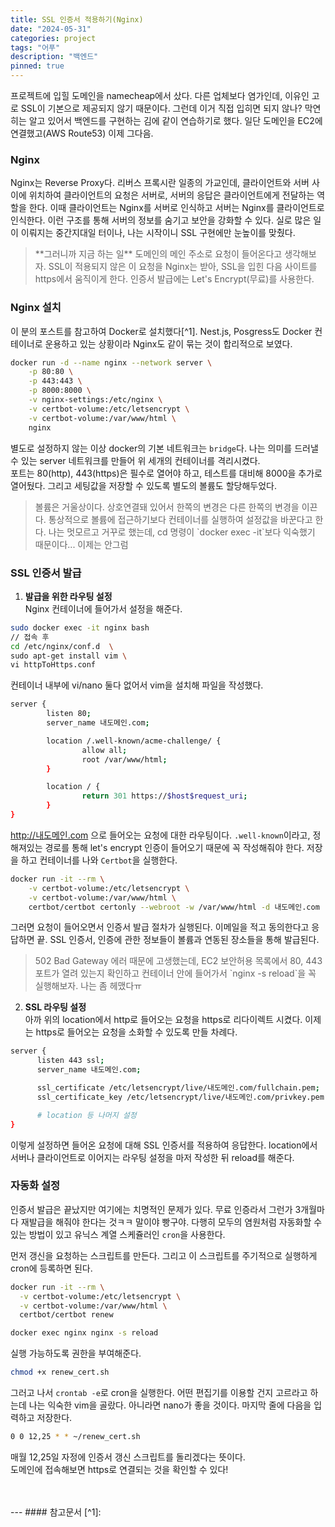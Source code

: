 ```yaml
---
title: SSL 인증서 적용하기(Nginx)
date: "2024-05-31"
categories: project
tags: "어푸"
description: "백엔드"
pinned: true
---
```

<HeadingNavigator />

프로젝트에 입힐 도메인을 namecheap에서 샀다. 다른 업체보다 염가인데, 이유인 고로 SSL이 기본으로 제공되지 않기 때문이다. 그런데 이거 직접 입히면 되지 않나? 막연히는 알고 있어서 백엔드를 구현하는 김에 같이 연습하기로 했다. 일단 도메인을 EC2에 연결했고(AWS Route53) 이제 그다음.

### Nginx

Nginx는 Reverse Proxy다. 리버스 프록시란 일종의 가교인데, 클라이언트와 서버 사이에 위치하여 클라이언트의 요청은 서버로, 서버의 응답은 클라이언트에게 전달하는 역할을 한다. 이때 클라이언트는 Nginx를 서버로 인식하고 서버는 Nginx를 클라이언트로 인식한다. 이런 구조를 통해 서버의 정보를 숨기고 보안을 강화할 수 있다. 실로 많은 일이 이뤄지는 중간지대일 터이나, 나는 시작이니 SSL 구현에만 눈높이를 맞췄다.

> <label className="orange" />
> **그러니까 지금 하는 일**  
> 도메인의 메인 주소로 요청이 들어온다고 생각해보자. SSL이 적용되지 않은 이 요청을 Nginx는 받아, SSL을 입힌 다음 사이트를 https에서 움직이게 한다. 인증서 발급에는 Let's Encrypt(무료)를 사용한다. 


### Nginx 설치

이 분의 포스트를 참고하여 Docker로 설치했다[^1].
Nest.js, Posgress도 Docker 컨테이너로 운용하고 있는 상황이라 Nginx도 같이 묶는 것이 합리적으로 보였다.

```bash
docker run -d --name nginx --network server \
	-p 80:80 \
    -p 443:443 \
    -p 8000:8000 \
    -v nginx-settings:/etc/nginx \
    -v certbot-volume:/etc/letsencrypt \
    -v certbot-volume:/var/www/html \
    nginx
```

별도로 설정하지 않는 이상 docker의 기본 네트워크는 `bridge`다. 나는 의미를 드러낼 수 있는 server 네트워크를 만들어 위 세개의 컨테이너를 격리시켰다.  
포트는 80(http), 443(https)은 필수로 열어야 하고, 테스트를 대비해 8000을 추가로 열어뒀다. 그리고 세팅값을 저장할 수 있도록 별도의 볼륨도 할당해두었다.

> <label className="red" />
> 볼륨은 거울상이다. 상호연결돼 있어서 한쪽의 변경은 다른 한쪽의 변경을 이끈다. 통상적으로 볼륨에 접근하기보다 컨테이너를 실행하여 설정값을 바꾼다고 한다. 나는 멋모르고 거꾸로 했는데, cd 명령이 `docker exec -it`보다 익숙했기 때문이다... 이제는 안그럼

### SSL 인증서 발급
1. **발급을 위한 라우팅 설정**  
Nginx 컨테이너에 들어가서 설정을 해준다.
```bash
sudo docker exec -it nginx bash
// 접속 후
cd /etc/nginx/conf.d  \
sudo apt-get install vim \
vi httpToHttps.conf
```
컨테이너 내부에 vi/nano 둘다 없어서 vim을 설치해 파일을 작성했다.

```bash
server {
        listen 80;
        server_name 내도메인.com;

        location /.well-known/acme-challenge/ {
                allow all;
                root /var/www/html;
        }

        location / {
                return 301 https://$host$request_uri;
        }
}
```
http://내도메인.com 으로 들어오는 요청에 대한 라우팅이다. `.well-known`이라고, 정해져있는 경로를 통해 let's encrypt 인증이 들어오기 때문에 꼭 작성해줘야 한다. 저장을 하고 컨테이너를 나와 `Certbot`을 실행한다.

```bash
docker run -it --rm \
    -v certbot-volume:/etc/letsencrypt \
    -v certbot-volume:/var/www/html \
    certbot/certbot certonly --webroot -w /var/www/html -d 내도메인.com
```
그러면 요청이 들어오면서 인증서 발급 절차가 실행된다. 이메일을 적고 동의한다고 응답하면 끝. SSL 인증서, 인증에 관한 정보들이 볼륨과 연동된 장소들을 통해 발급된다.

> <label className="red" />
> 502 Bad Gateway 에러 때문에 고생했는데, EC2 보안허용 목록에서 80, 443 포트가 열려 있는지 확인하고 컨테이너 안에 들어가서 `nginx -s reload`을 꼭 실행해보자. 나는 좀 헤맸다ㅠ

2. **SSL 라우팅 설정**  
아까 위의 location에서 http로 들어오는 요청을 https로 리다이렉트 시켰다. 이제는 https로 들어오는 요청을 소화할 수 있도록 만들 차례다.
```bash conf.d/내어플.conf
server {
      listen 443 ssl;
      server_name 내도메인.com;

      ssl_certificate /etc/letsencrypt/live/내도메인.com/fullchain.pem;
      ssl_certificate_key /etc/letsencrypt/live/내도메인.com/privkey.pem;

      # location 등 나머지 설정
}
```
이렇게 설정하면 들어온 요청에 대해 SSL 인증서를 적용하여 응답한다. 
location에서 서버나 클라이언트로 이어지는 라우팅 설정을 마저 작성한 뒤 reload를 해준다.

### 자동화 설정
인증서 발급은 끝났지만 여기에는 치명적인 문제가 있다. 무료 인증라서 그런가 3개월마다 재발급을 해줘야 한다는 것ㅋㅋ 말이야 빵구야. 다행히 모두의 염원처럼 자동화할 수 있는 방법이 있고 유닉스 계열 스케쥴러인 `cron`을 사용한다.

먼저 갱신을 요청하는 스크립트를 만든다. 그리고 이 스크립트를 주기적으로 실행하게 cron에 등록하면 된다.

```bash renew_cert.sh
docker run -it --rm \
  -v certbot-volume:/etc/letsencrypt \
  -v certbot-volume:/var/www/html \
  certbot/certbot renew

docker exec nginx nginx -s reload
```

실행 가능하도록 권한을 부여해준다.
```bash 
chmod +x renew_cert.sh
```

그러고 나서 `crontab -e`로 cron을 실행한다. 어떤 편집기를 이용할 건지 고르라고 하는데 나는 익숙한 vim을 골랐다. 아니라면 nano가 좋을 것이다. 마지막 줄에 다음을 입력하고 저장한다.
```bash
0 0 12,25 * * ~/renew_cert.sh
```

매월 12,25일 자정에 인증서 갱신 스크립트를 돌리겠다는 뜻이다.  
도메인에 접속해보면 https로 연결되는 것을 확인할 수 있다!

<br/>
<br/>
---
#### 참고문서
[^1]: <Lnk text='여러 도메인의 Https 갱신 자동화' href='https://velog.io/@leestana01/Nginx-certbot-https%EB%B0%9C%EA%B8%89' />






